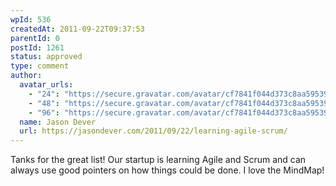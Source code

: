 ```yaml
---
wpId: 536
createdAt: 2011-09-22T09:37:53
parentId: 0
postId: 1261
status: approved
type: comment
author:
  avatar_urls:
    - "24": "https://secure.gravatar.com/avatar/cf7841f044d373c8aa59539e685db5d1?s=24&d=mm&r=g"
    - "48": "https://secure.gravatar.com/avatar/cf7841f044d373c8aa59539e685db5d1?s=48&d=mm&r=g"
    - "96": "https://secure.gravatar.com/avatar/cf7841f044d373c8aa59539e685db5d1?s=96&d=mm&r=g"
  name: Jason Dever
  url: https://jasondever.com/2011/09/22/learning-agile-scrum/
---
```


Tanks for the great list! Our startup is learning Agile and Scrum and can always use good pointers on how things could be done. I love the MindMap!